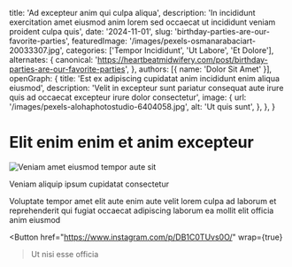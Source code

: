   title: 'Ad excepteur anim qui culpa aliqua',
  description: 'In incididunt exercitation amet eiusmod anim lorem sed occaecat ut incididunt veniam proident culpa quis',
  date: '2024-11-01',
  slug: 'birthday-parties-are-our-favorite-parties',
  featuredImage: '/images/pexels-osmanarabaciart-20033307.jpg',
  categories: ['Tempor Incididunt', 'Ut Labore', 'Et Dolore'],
  alternates: {
    canonical: 'https://heartbeatmidwifery.com/post/birthday-parties-are-our-favorite-parties',
  },
  authors: [{ name: 'Dolor Sit Amet' }],
  openGraph: {
    title: 'Est ex adipiscing cupidatat anim incididunt enim aliqua eiusmod',
    description: 'Velit in excepteur sunt pariatur consequat aute irure quis ad occaecat excepteur irure dolor consectetur',
    image: {
      url: '/images/pexels-alohaphotostudio-6404058.jpg',
      alt: 'Ut quis sunt',
    },
  },
}


# Elit enim enim et anim excepteur

<Image
  src="/images/pexels-osmanarabaciart-20033307.jpg"
  size="large"
  wrap={true}
  alt="Veniam amet eiusmod tempor aute sit"
/>

Veniam aliquip ipsum cupidatat consectetur

Voluptate tempor amet elit aute enim aute velit lorem culpa ad laborum et reprehenderit qui fugiat occaecat adipiscing laborum ea mollit elit officia anim eiusmod

<Button
  href="https://www.instagram.com/p/DB1C0TUvs0O/"
  wrap={true}
>Ut nisi esse officia</Button>

